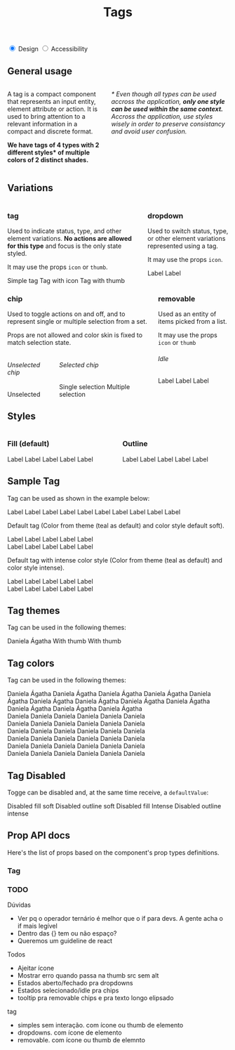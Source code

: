

<Meta title="Components | Tag" component={Tag} />

<header class="docs-title docs-title--with-tab">
  <div>
    <h1 class="docs-title__text">Tags</h1>
  </div>
</header>

<nav class="docs-content">
  <div class="simple-tab-wrapper"></div>
  <input class="simple-tab" type="radio" name="colors-tab" id="tab1" checked/>
  <label for="tab1">Design</label>

  <input class="simple-tab" type="radio" name="colors-tab" id="tab2" />
  <label for="tab2">Accessibility</label>
</nav>
<main>
  <div class="simple-tab__content content1">
    <h2>General usage</h2>
    <div class="columns">
      <div class="column">
        <p>A tag is a compact component that represents an input entity, element attribute or action. It is used to bring attention to a relevant information in a compact and discrete format.</p> 
        <p><strong>We have tags of 4 types with 2 different styles* of multiple colors of 2 distinct shades.</strong></p>
      </div>
      <div class="column">
        <p><em>* Even though all types can be used accross the application, <strong>only one style can be used within the same context.</strong> Accross the application, use styles wisely in order to preserve consistancy and avoid user confusion.</em></p>
      </div>
    </div>
    <h2>Variations</h2>
    <div class="columns">
      <div class="column">
        <h3>tag</h3>
        <p>Used to indicate status, type, and other element variations. <strong>No actions are allowed for this type</strong> and focus is the only state styled.</p>
        <p>It may use the props <code>icon</code> or <code>thumb</code>.</p>
        <span>
          <Tag>Simple tag</Tag>
          <Tag icon="calendar">Tag with icon</Tag>
          <Tag thumbSrc="docs/tokens-spacing/10-spacing.png" thumbAlt="token image">Tag with thumb</Tag>
        </span>
      </div>
      <div class="column">
        <h3>dropdown</h3>
        <p>Used to switch status, type, or other element variations represented using a tag.</p>
        <p>It may use the props <code>icon</code>.</p>
        <span>
          <Tag dropdown>Label</Tag>
          <Tag dropdown icon="calendar">Label</Tag>
        </span>
      </div>
    </div>
    <div class="columns">
      <div class="column">
        <h3>chip</h3>
        <p>Used to toggle actions on and off, and to represent single or multiple selection from a set.</p>
        <p>Props are not allowed and color skin is fixed to match selection state.</p>
        <div class="columns">
          <div class="column">
            <h6>Unselected chip</h6>
            <Tag chip>Unselected</Tag>
          </div>
          <div class="column">
            <h6>Selected chip</h6>
            <Tag chipActive>Single selection</Tag>
            <Tag chipActiveMulti>Multiple selection</Tag>
          </div>
        </div>
      </div>
      <div class="column">
        <h3>removable</h3>
        <p>Used as an entity of items picked from a list.</p>
        <p>It may use the props <code>icon</code> or <code>thumb</code></p>
        <h6>Idle</h6>
        <Tag removable>Label</Tag>
        <span>
          <Tag removable>Label</Tag>
          <Tag removable>Label</Tag>
        </span>
      </div>
    </div>
    <h2>Styles</h2>
    <div class="columns">
      <div class="column">
        <h3>Fill (default)</h3>
        <Tag color="mineral">Label</Tag>
        <Tag color="mineral" icon="calendar">Label</Tag>
        <Tag color="mineral" removable>Label</Tag>
        <Tag color="mineral" dropdown>Label</Tag>
        <Tag color="mineral" disabled>Label</Tag>
      </div>
      <div class="column">
        <h3>Outline</h3>
        <Tag color="mineral" style="outline">Label</Tag>
        <Tag icon="calendar" color="mineral" style="outline">Label</Tag>
        <Tag removable color="mineral" style="outline">Label</Tag>
        <Tag dropdown color="mineral" style="outline">Label</Tag>
        <Tag disabled color="mineral" style="outline">Label</Tag>
      </div>
    </div>
  </div>
</main>

## Sample Tag
Tag can be used as shown in the example below:

<Preview>
  <Story name="Tag teste">
    <Fragment>
      <Tag color="mineral" colorStyle="intense" style="outline">Label</Tag>
      <Tag color="mineral" colorStyle="intense" icon="calendar" style="outline">Label</Tag>
      <Tag color="mineral" colorStyle="intense" style="outline" removable>Label</Tag>
      <Tag color="mineral" colorStyle="intense" style="outline" dropdown>Label</Tag>
      <Tag color="mineral" colorStyle="intense" style="outline" disabled>Label</Tag>
      <Tag color="mineral" style="outline">Label</Tag>
      <Tag color="mineral" icon="calendar" style="outline">Label</Tag>
      <Tag color="mineral" style="outline" removable>Label</Tag>
      <Tag color="mineral" style="outline" dropdown>Label</Tag>
      <Tag color="mineral" style="outline" disabled>Label</Tag>
    </Fragment>
  </Story>
</Preview>


Default tag
(Color from theme (teal as default) and color style default soft).

<Preview>
  <Story name="Soft Tag">
    <Fragment>
      <Tag>Label</Tag>
      <Tag icon="calendar">Label</Tag>
      <Tag dropdown>Label</Tag>
      <Tag removable>Label</Tag>
      <Tag thumbSrc="docs/tokens-spacing/10-spacing.png" thumbAlt="token image">Label</Tag>
      <br />
      <Tag style="outline">Label</Tag>
      <Tag style="outline" icon="calendar">Label</Tag>
      <Tag dropdown style="outline">Label</Tag>
      <Tag removable style="outline">Label</Tag>
      <Tag style="outline" thumbSrc="docs/tokens-spacing/10-spacing.png" thumbAlt="token image">Label</Tag>
    </Fragment>
  </Story>
</Preview>

Default tag with intense color style
(Color from theme (teal as default) and color style intense).

<Preview>
  <Story name="Intense Tag">
    <Fragment>
      <Tag colorStyle="intense">Label</Tag>
      <Tag colorStyle="intense" icon="calendar">Label</Tag>
      <Tag colorStyle="intense" dropdown>Label</Tag>
      <Tag colorStyle="intense" removable>Label</Tag>
      <Tag colorStyle="intense" thumbSrc="docs/tokens-spacing/10-spacing.png" thumbAlt="token image">Label</Tag>
      <br />
      <Tag colorStyle="intense" style="outline">Label</Tag>
      <Tag colorStyle="intense" style="outline" icon="calendar">Label</Tag>
      <Tag colorStyle="intense" dropdown style="outline">Label</Tag>
      <Tag colorStyle="intense" removable style="outline">Label</Tag>
      <Tag colorStyle="intense" style="outline" thumbSrc="docs/tokens-spacing/10-spacing.png" thumbAlt="token image">Label</Tag>
    </Fragment>
  </Story>
</Preview>

## Tag themes
Tag can be used in the following themes:

<Preview>
  <Story name="Sample Tag Themes">
    <Fragment>
      <Tag color="purple" style="outline">Daniela Ágatha</Tag>
      <Tag thumbSrc="docs/tokens-spacing/10-spacing.png" thumbAlt="token image">With thumb</Tag>
      <Tag thumbSrc="docs/tokens-spacing/10-spacing.png" thumbAlt="">With thumb</Tag>
    </Fragment>
  </Story>
</Preview>

## Tag colors
Tag can be used in the following themes:

<Preview>
  <Story name="Colors">
    <Fragment>
      <Tag color="green">Daniela Ágatha</Tag>
      <Tag color="red">Daniela Ágatha</Tag>
      <Tag color="yellow">Daniela Ágatha</Tag>
      <Tag color="cyan">Daniela Ágatha</Tag>
      <Tag color="pink">Daniela Ágatha</Tag>
      <Tag color="orange">Daniela Ágatha</Tag>
      <Tag color="green" colorStyle="intense">Daniela Ágatha</Tag>
      <Tag color="red" colorStyle="intense">Daniela Ágatha</Tag>
      <Tag color="yellow" colorStyle="intense">Daniela Ágatha</Tag>
      <Tag color="cyan" colorStyle="intense">Daniela Ágatha</Tag>
      <Tag color="pink" colorStyle="intense">Daniela Ágatha</Tag>
      <Tag color="orange" colorStyle="intense">Daniela Ágatha</Tag>
      <br />
      <Tag icon="calendar" color="green">Daniela  </Tag>
      <Tag icon="calendar" color="red">Daniela  </Tag>
      <Tag icon="calendar" color="yellow">Daniela </Tag>
      <Tag icon="calendar" color="cyan">Daniela </Tag>
      <Tag icon="calendar" color="pink">Daniela </Tag>
      <Tag icon="calendar" color="orange">Daniela </Tag>
      <br />
      <Tag icon="calendar" color="green" colorStyle="intense">Daniela </Tag>
      <Tag icon="calendar" color="red" colorStyle="intense">Daniela </Tag>
      <Tag icon="calendar" color="yellow" colorStyle="intense">Daniela  </Tag>
      <Tag icon="calendar" color="cyan" colorStyle="intense">Daniela  </Tag>
      <Tag icon="calendar" color="pink" colorStyle="intense">Daniela  </Tag>
      <Tag icon="calendar" color="orange" colorStyle="intense">Daniela  </Tag>
      <br />
      <Tag color="green" dropdown>Daniela</Tag>
      <Tag color="red" dropdown>Daniela</Tag>
      <Tag color="yellow" dropdown>Daniela</Tag>
      <Tag color="cyan" dropdown>Daniela</Tag>
      <Tag color="pink" dropdown>Daniela</Tag>
      <Tag color="orange" dropdown>Daniela</Tag>
      <br />
      <Tag color="green" colorStyle="intense" dropdown>Daniela</Tag>
      <Tag color="red" colorStyle="intense" dropdown>Daniela</Tag>
      <Tag color="yellow" colorStyle="intense" dropdown>Daniela</Tag>
      <Tag color="cyan" colorStyle="intense" dropdown>Daniela</Tag>
      <Tag color="pink" colorStyle="intense" dropdown>Daniela</Tag>
      <Tag color="orange" colorStyle="intense" dropdown>Daniela</Tag>
      <br />
      <Tag color="green" removable>Daniela</Tag>
      <Tag color="red" removable>Daniela</Tag>
      <Tag color="yellow" removable>Daniela</Tag>
      <Tag color="cyan" removable>Daniela</Tag>
      <Tag color="pink" removable>Daniela</Tag>
      <Tag color="orange" removable>Daniela</Tag>
      <br />
      <Tag color="green" colorStyle="intense" removable>Daniela</Tag>
      <Tag color="red" colorStyle="intense" removable>Daniela</Tag>
      <Tag color="yellow" colorStyle="intense" removable>Daniela</Tag>
      <Tag color="cyan" colorStyle="intense" removable>Daniela</Tag>
      <Tag color="pink" colorStyle="intense" removable>Daniela</Tag>
      <Tag color="orange" colorStyle="intense" removable>Daniela</Tag>
    </Fragment>
  </Story>
</Preview>

## Tag Disabled
Togge can be disabled and, at the same time receive, a `defaultValue`:

<Preview>
  <Story name="Sample Tag Disabled">
    <Fragment>
      <Tag disabled>Disabled fill soft</Tag>
      <Tag style="outline" disabled>Disabled outline soft</Tag>
      <Tag colorStyle="intense" disabled>Disabled fill Intense</Tag>
      <Tag style="outline" colorStyle="intense" disabled>Disabled outline intense</Tag>
    </Fragment>
  </Story>
</Preview>

## Prop API docs

Here's the list of props based on the component's prop types definitions.
### Tag
<Props of={Tag} />


### TODO

Dúvidas
- Ver pq o operador ternário é melhor que o if para devs. A gente acha o if mais legível
- Dentro das {} tem ou não espaço?
- Queremos um guideline de react

Todos
- Ajeitar ícone 
- Mostrar erro quando passa na thumb src sem alt
- Estados aberto/fechado pra dropdowns
- Estados selecionado/idle pra chips
- tooltip pra removable chips e pra texto longo elipsado

tag
- simples sem interação. com ícone ou thumb de elemento
- dropdowns. com ícone de elemento
- removable. com ícone ou thumb de elemnto